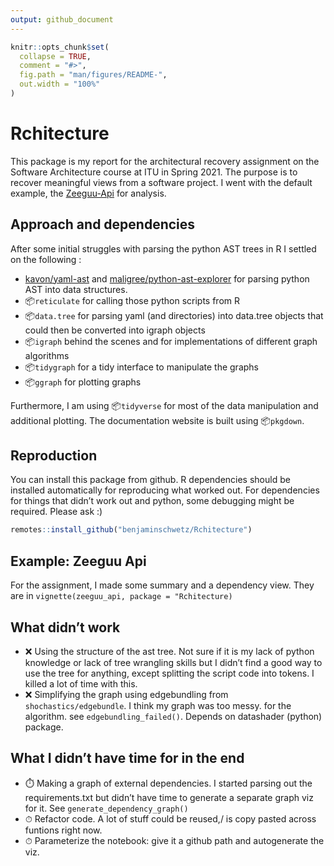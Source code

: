 ```yaml
---
output: github_document
---
```


<!-- README.md is generated from README.Rmd. Please edit that file -->

```r
knitr::opts_chunk$set(
  collapse = TRUE,
  comment = "#>",
  fig.path = "man/figures/README-",
  out.width = "100%"
)
```

# Rchitecture

<!-- badges: start -->
<!-- badges: end -->

This package is my report for the architectural recovery assignment on the Software Architecture course at ITU in Spring 2021. The purpose is to recover meaningful views from a software project. I went with the default example, the [Zeeguu-Api](https://github.com/zeeguu-ecosystem/Zeeguu-API) for analysis. 

## Approach and dependencies

After some initial struggles with parsing the python AST trees in R I settled on the following :

- [kavon/yaml-ast](https://github.com/kavon/yaml-ast) and [maligree/python-ast-explorer](https://github.com/maligree/python-ast-explorer) for parsing python AST into data structures.
- 📦`reticulate` for calling those python scripts from R
- 📦`data.tree` for parsing yaml (and directories) into data.tree objects that could then be converted into igraph objects
- 📦`igraph` behind the scenes and for implementations of different graph algorithms
- 📦`tidygraph` for a tidy interface to manipulate the graphs
- 📦`ggraph` for plotting graphs

Furthermore, I am using 📦`tidyverse` for most of the data manipulation and additional plotting. The documentation website is built using 📦`pkgdown`.

## Reproduction

You can install this package from github. R dependencies should be installed automatically for reproducing what worked out. For dependencies for things that didn't work out and python, some debugging might be required. Please ask :) 

``` r
remotes::install_github("benjaminschwetz/Rchitecture")
```

## Example: Zeeguu Api

For the assignment, I made some summary and a dependency view. They are in `vignette(zeeguu_api, package = "Rchitecture)`

## What didn't work

- ❌ Using the structure of the ast tree.  Not sure if it is my lack of python knowledge or lack of tree wrangling skills but I didn't find a good way to use the tree for anything, except splitting the script code into tokens. I killed a lot of time with this.
- ❌ Simplifying the graph using edgebundling from  `shochastics/edgebundle`.  I think my graph was too messy. for the algorithm. see `edgebundling_failed()`. Depends on datashader (python) package.


## What I didn't have time for in the end

- ⏱️ Making a graph of external dependencies. I started parsing out the requirements.txt but didn't have time to generate a separate graph viz for it. See `generate_dependency_graph()`
- ⏱ Refactor code.  A lot of stuff could be reused,/ is copy pasted across funtions right now.
- ⏱ Parameterize the  notebook: give it a github path and autogenerate the viz.
